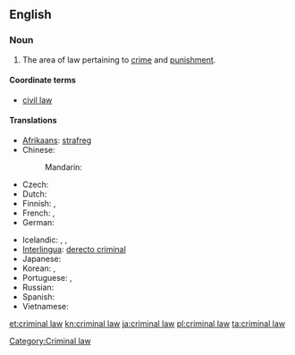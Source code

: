 ==English==
{{wikipedia}}

===Noun===
{{en-noun|sg=[[criminal]] [[law]]}}

# {{legal}} The area of law pertaining to [[crime]] and [[punishment]].

====Coordinate terms====
* [[civil law]]

====Translations====
{{trans-top|area of law}}
* [[Afrikaans]]: [[strafreg]]
* Chinese:
*: Mandarin: {{t|zh|刑法|tr=xíngfǎ|sc=Hani}}
* Czech: {{t-|cs|trestní právo|n}}
* Dutch: {{t+|nl|strafrecht|n}}
* Finnish: {{t-|fi|rikosoikeus}}, {{t-|fi|rikoslaki}}
* French: {{t|fr|droit pénal|m}}, {{t|fr|droit criminel|m}}
* German: {{t-|de|Strafrecht|n}}
{{trans-mid}}
* Icelandic: {{t|is|hegningarlög|n|p}},  {{t|is|refsilög|n|p}},  {{t|is|refsiréttur|m}}
* [[Interlingua]]: [[derecto criminal]]
* Japanese: {{t|ja|刑法|tr=[[けいほう]] keihō|sc=Jpan}}
* Korean: {{t|ko|형법|tr=hyeongbeop|sc=Kore}}, {{t|ko|刑法|sc=Kore}}
* Portuguese: {{t|pt|direito penal|m}}, {{t|pt|direito criminal|m}}
* Russian: {{t|ru|уголовное право|n|tr=ugolóvnoje právo|sc=Cyrl}}
* Spanish: {{t|es|derecho penal|m}}
* Vietnamese: {{t|vi|luật hình sự}}
{{trans-bottom}}

[[Category:Criminal law]]

[[et:criminal law]]
[[kn:criminal law]]
[[ja:criminal law]]
[[pl:criminal law]]
[[ta:criminal law]]